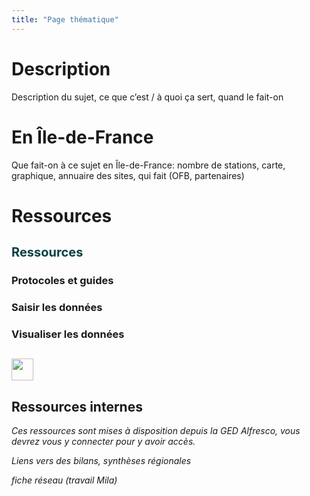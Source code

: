 ```yaml
---
title: "Page thématique"
---
```


# Description

Description du sujet, ce que c'est / à quoi ça sert, quand le fait-on

# En Île-de-France

Que fait-on à ce sujet en Île-de-France: nombre de stations, carte, graphique, annuaire des sites, qui fait (OFB, partenaires)

# Ressources {.titre-cache}

::: panel-tabset
## [Ressources]{style="color: #084042;font-size: 20px; font-weight: 700;"}

### Protocoles et guides

### Saisir les données

### Visualiser les données

## ![](/favicon.png){width="35"}

::: {.callout-note collapse="true" appearance="simple"}
## Ressources internes *![](/cadenas.png){width="15"}*

*Ces ressources sont mises à disposition depuis la GED Alfresco, vous devrez vous y connecter pour y avoir accès.*

*Liens vers des bilans, synthèses régionales*

*fiche réseau (travail Mila)*
:::
:::
